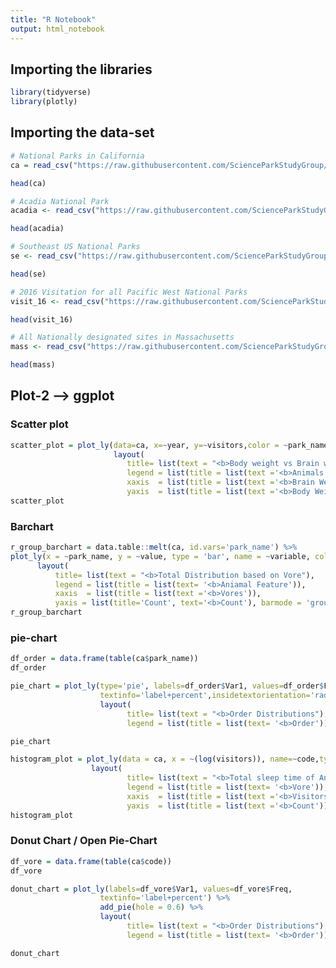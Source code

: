 ```yaml
---
title: "R Notebook"
output: html_notebook
---
```


## Importing the libraries
```r
library(tidyverse)
library(plotly)
```

## Importing the data-set
```r
# National Parks in California
ca = read_csv("https://raw.githubusercontent.com/ScienceParkStudyGroup/r-lesson-based-on-ohi-data-training/gh-pages/data/ca.csv") 

head(ca)
```

```r
# Acadia National Park
acadia <- read_csv("https://raw.githubusercontent.com/ScienceParkStudyGroup/r-lesson-based-on-ohi-data-training/gh-pages/data/acadia.csv")

head(acadia)
```

```r

# Southeast US National Parks
se <- read_csv("https://raw.githubusercontent.com/ScienceParkStudyGroup/r-lesson-based-on-ohi-data-training/gh-pages/data/se.csv")

head(se)
```

```r
# 2016 Visitation for all Pacific West National Parks
visit_16 <- read_csv("https://raw.githubusercontent.com/ScienceParkStudyGroup/r-lesson-based-on-ohi-data-training/gh-pages/data/visit_16.csv")

head(visit_16)
```

```r
# All Nationally designated sites in Massachusetts
mass <- read_csv("https://raw.githubusercontent.com/ScienceParkStudyGroup/r-lesson-based-on-ohi-data-training/gh-pages/data/mass.csv")

head(mass)
```

## Plot-2 --> ggplot
### Scatter plot
```r
scatter_plot = plot_ly(data=ca, x=~year, y=~visitors,color = ~park_name, type='scatter',mode='markers') %>%
                       layout(
                          title= list(text = "<b>Body weight vs Brain weight"),
                          legend = list(title = list(text ='<b>Animals')), 
                          xaxis  = list(title = list(text ='<b>Brain Weight')),
                          yaxis  = list(title = list(text ='<b>Body Weight')))
scatter_plot
```

### Barchart
```r
r_group_barchart = data.table::melt(ca, id.vars='park_name') %>%
plot_ly(x = ~park_name, y = ~value, type = 'bar', name = ~variable, color = ~variable) %>%
      layout(
          title= list(text = "<b>Total Distribution based on Vore"),
          legend = list(title = list(text= '<b>Aniamal Feature')),
          xaxis  = list(title = list(text ='<b>Vores')),
          yaxis = list(title='Count', text='<b>Count'), barmode = 'group')
r_group_barchart
```
### pie-chart
```r
df_order = data.frame(table(ca$park_name))
df_order
```

```r
pie_chart = plot_ly(type='pie', labels=df_order$Var1, values=df_order$Freq, 
                    textinfo='label+percent',insidetextorientation='radial') %>%
                    layout(
                          title= list(text = "<b>Order Distributions"),
                          legend = list(title = list(text= '<b>Order')))

pie_chart
```

```r
histogram_plot = plot_ly(data = ca, x = ~(log(visitors)), name=~code,type="histogram") %>%
                  layout(
                          title= list(text = "<b>Total sleep time of Animals based on Vore"),
                          legend = list(title = list(text= '<b>Vore')),
                          xaxis  = list(title = list(text ='<b>Visitors')),
                          yaxis  = list(title = list(text ='<b>Count')))
histogram_plot
```

### Donut Chart / Open Pie-Chart
```r
df_vore = data.frame(table(ca$code))
df_vore
```

```r
donut_chart = plot_ly(labels=df_vore$Var1, values=df_vore$Freq, 
                    textinfo='label+percent') %>%
                    add_pie(hole = 0.6) %>%
                    layout(
                          title= list(text = "<b>Order Distributions"),
                          legend = list(title = list(text= '<b>Order')))

donut_chart
```

```r
```

```r
```

```r
```

```r
```

```r
```

```r
```

```r
```


```r
```


```r
```
